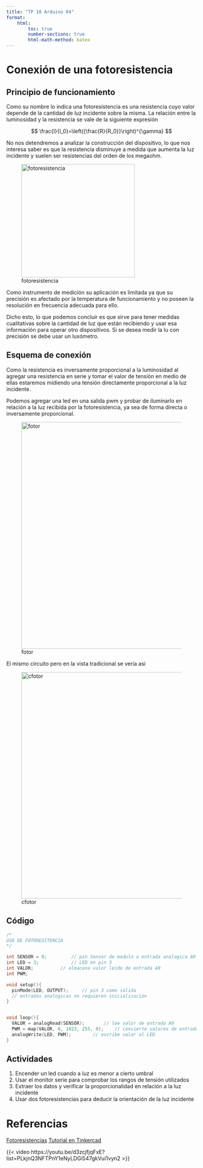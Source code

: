 ```yaml
---
title: "TP 10 Arduino 04"
format: 
    html: 
        toc: true
        number-sections: true
        html-math-method: katex
---
```


# Conexión de una fotoresistencia

## Principio de funcionamiento

Como su nombre lo indica una fotoresistencia es una resistencia cuyo valor depende 
de la cantidad de luz incidente sobre la misma. La relación entre la luminosidad 
y la resistencia se vale de la siguiente expresión

$$
\frac{I}{I_0}=\left({\frac{R}{R_0}}\right)^{\gamma}
$$

No nos detendremos a analizar la construcción del dispositivo, lo que nos interesa 
saber es que la resistencia disminuye a medida que aumenta la luz incidente y suelen
ser resistencias del orden de los megaohm.

::: {.column-margin}

![fotoresistencia](https://www.luisllamas.es/wp-content/uploads/2015/03/ldr-gl55.webp){#fig-fotor width="300px"}

:::

Como instrumento de medición su aplicación es limitada ya que su precisión es 
afectado por la temperatura de funcionamiento y no poseen la resolución en frecuencia
adecuada para ello.

Dicho esto, lo que podemos concluir es que sirve para tener medidas cualitativas 
sobre la cantidad de luz que están recibiendo y usar esa información para operar
otro dispositivos. Si se desea medir la lu con precisión se debe usar un luxómetro.


## Esquema de conexión

Como la resistencia es inversamente proporcional a la luminosidad al
agregar una resistencia en serie y tomar el valor de tensión en medio de ellas 
estaremos midiendo una tensión directamente proporcional a la luz incidente.

Podemos agregar una led en una salida pwm y probar de iluminarlo en relación a la 
luz recibida por la fotoresistencia, ya sea de forma directa o inversamente proporcional.

![fotor](foto-resistencia.png.png){width="600px"}

El mismo circuito pero en la vista tradicional se vería asi

![cfotor](circuito-foto-resistencia.png){width="600px"}


## Código

```C++
/*
USO DE FOTORESITENCIA
*/

int SENSOR = 0;			// pin Sensor de modulo a entrada analogica A0
int LED = 3;			// LED en pin 3
int VALOR;			// almacena valor leido de entrada A0
int PWM;

void setup(){
  pinMode(LED, OUTPUT);		// pin 3 como salida
  // entradas analogicas no requieren inicialización
}


void loop(){
  VALOR = analogRead(SENSOR);		// lee valor de entrada A0
  PWM = map(VALOR, 0, 1023, 255, 0);	// convierte valores de entrada 0-1023 a 255-0 para brillo
  analogWrite(LED, PWM);		// escribe valor al LED
}

```


## Actividades

1. Encender un led cuando a luz es menor a cierto umbral
2. Usar el monitor serie para comprobar los rangos de tensión utilizados
3. Extraer los datos y verificar la proporcionalidad en relación a la luz incidente
4. Usar dos fotoresistencias para deducir la orientación de la luz incidente



# Referencias

[Fotoresistencias](https://www.luisllamas.es/medir-nivel-luz-con-arduino-y-fotoresistencia-ldr/)
[Tutorial en Tinkercad](https://www.tinkercad.com/projects/Light-Sensor-Photoresistor-Arduino-Tinkercad)


{{< video https://youtu.be/d3zcjfjqFxE?list=PLkjnQ3NFTPnY1eNyLDGi547gkVui1vyn2 >}}
